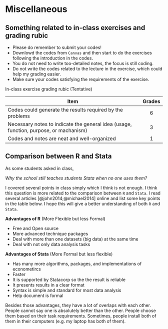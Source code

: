 # Miscellaneous

## Something related to in-class exercises and grading rubic

* Please do remember to submit your codes!
* Downlowd the codes from ``Canvas`` and then start to do the exercises following the introduction in the codes.
* You do not need to write too-detailed notes, the focus is still coding.
* Do not write the codes related to the lecture in the exercise, which could help my grading easier.
* Make sure your codes satisfying the requirements of the exercise. 

In-class exercise grading rubic (Tentative)

| Item                                                                                     | Grades |
|------------------------------------------------------------------------------------------|:------:|
| Codes could generate the results required by the problems |    6   |
| Necessary notes to indicate the general idea (usage, function, purpose, or machanism)    | 3      |
| Codes and notes are neat and well-organized                                              | 1      |

## Comparison between R and Stata

As some students asked in class, 

*Why the school still teaches students Stata when no one uses them?*

I covered several points in class simply which I think is not enough. I think this question is more related to the comparison between ``R`` and ``Stata``. I read several articles [@john2014;@michael2014] online and list some key points in the table below. I hope this will give a better understanding of both ``R`` and ``Stata``.

**Advantages of R** (More Flexible but less Formal)

* Free and Open source
* More advanced technique packages
* Deal with more than one datasets (big data) at the same time
* Deal with not only data analysis tasks

**Advantages of Stata** (More Formal but less flexible)

* Has many more algorithms, packages, and implementations of econometircs
* Faster
* It is supported by Statacorp so the the result is reliable
* It presents results in a clear format
* Syntax is simple and standard for most data analysis
* Help document is formal

Besides those advantages, they have a lot of overlaps with each other. People cannot say one is absolutely better than the other. People choose them based on their task requirements. Sometimes, people install both of them in their computers (e.g. my laptop has both of them).
